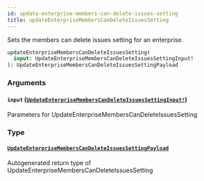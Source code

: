 ```yaml
---
id: update-enterprise-members-can-delete-issues-setting
title: updateEnterpriseMembersCanDeleteIssuesSetting
---
```


Sets the members can delete issues setting for an enterprise.

```graphql
updateEnterpriseMembersCanDeleteIssuesSetting(
  input: UpdateEnterpriseMembersCanDeleteIssuesSettingInput!
): UpdateEnterpriseMembersCanDeleteIssuesSettingPayload

```

### Arguments

#### `input` ([`UpdateEnterpriseMembersCanDeleteIssuesSettingInput!`](/docs/api/inputs/update-enterprise-members-can-delete-issues-setting-input))

Parameters for UpdateEnterpriseMembersCanDeleteIssuesSetting

### Type

#### [`UpdateEnterpriseMembersCanDeleteIssuesSettingPayload`](/docs/api/objects/update-enterprise-members-can-delete-issues-setting-payload)

Autogenerated return type of UpdateEnterpriseMembersCanDeleteIssuesSetting
